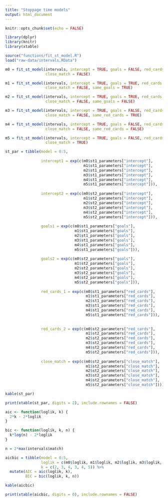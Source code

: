 ```yaml
---
title: "Stoppage time models"
output: html_document
---
```



```r
knitr::opts_chunk$set(echo = FALSE)
```

```r
library(dplyr)
library(knitr)
library(xtable)

source("functions/fit_st_model.R")
load("raw-data/intervals.RData")
```

```r
m0 = fit_st_model(intervals, intercept = TRUE, goals = FALSE, red_cards = FALSE, 
                  close_match = FALSE)

m1 = fit_st_model(intervals, intercept = TRUE, goals = TRUE, red_cards = FALSE, 
                  close_match = FALSE, same_goals = TRUE)

m2 = fit_st_model(intervals, intercept = TRUE, goals = TRUE, red_cards = FALSE, 
                  close_match = FALSE, same_goals = FALSE)

m3 = fit_st_model(intervals, intercept = TRUE, goals = FALSE, red_cards = TRUE, 
                  close_match = FALSE, same_red_cards = TRUE)

m4 = fit_st_model(intervals, intercept = TRUE, goals = FALSE, red_cards = TRUE, 
                  close_match = FALSE, same_red_cards = FALSE)

m5 = fit_st_model(intervals, intercept = TRUE, goals = FALSE, red_cards = TRUE, 
                  close_match = TRUE)
```

```r
st_par = tibble(model = 0:5, 
                
                intercept1 = exp(c(m0$st1_parameters["intercept"],
                                   m1$st1_parameters["intercept"],
                                   m2$st1_parameters["intercept"],
                                   m3$st1_parameters["intercept"],
                                   m4$st1_parameters["intercept"],
                                   m5$st1_parameters["intercept"])),
                
                intercept2 = exp(c(m0$st2_parameters["intercept"],
                                   m1$st2_parameters["intercept"],
                                   m2$st2_parameters["intercept"],
                                   m3$st2_parameters["intercept"],
                                   m4$st2_parameters["intercept"],
                                   m5$st2_parameters["intercept"])),
                
                goals1 = exp(c(m0$st1_parameters["goals"],
                               m1$st1_parameters["goals"],
                               m2$st1_parameters["goals"],
                               m3$st1_parameters["goals"],
                               m4$st1_parameters["goals"],
                               m5$st1_parameters["goals"])),
                
                goals2 = exp(c(m0$st2_parameters["goals"],
                               m1$st2_parameters["goals"],
                               m2$st2_parameters["goals"],
                               m3$st2_parameters["goals"],
                               m4$st2_parameters["goals"],
                               m5$st2_parameters["goals"])),
                
                red_cards_1 = exp(c(m0$st1_parameters["red_cards"],
                                    m1$st1_parameters["red_cards"],
                                    m2$st1_parameters["red_cards"],
                                    m3$st1_parameters["red_cards"],
                                    m4$st1_parameters["red_cards"],
                                    m5$st1_parameters["red_cards"])),
                
                
                red_cards_2 = exp(c(m0$st2_parameters["red_cards"],
                                    m1$st2_parameters["red_cards"],
                                    m2$st2_parameters["red_cards"],
                                    m3$st2_parameters["red_cards"],
                                    m4$st2_parameters["red_cards"],
                                    m5$st2_parameters["red_cards"])),
                
                close_match = exp(c(m0$st2_parameters["close_match"],
                                    m1$st2_parameters["close_match"],
                                    m2$st2_parameters["close_match"],
                                    m3$st2_parameters["close_match"],
                                    m4$st2_parameters["close_match"],
                                    m5$st2_parameters["close_match"])))

kable(st_par)

print(xtable(st_par, digits = 2), include.rownames = FALSE)
```

```r
aic <- function(loglik, k) {
  2*k - 2*loglik
}

bic <- function(loglik, k, n) {
  k*log(n) - 2*loglik
}

n = 2*max(intervals$match)
```

```r
aicbic = tibble(model = 0:5, 
                loglik = c(m0$loglik, m1$loglik, m2$loglik, m3$loglik, m4$loglik, m5$loglik),
                k = c(2, 3, 4, 3, 4, 5)) %>%
  mutate(AIC = aic(loglik, k),
         BIC = bic(loglik, k, n))

kable(aicbic)

print(xtable(aicbic, digits = 0), include.rownames = FALSE)
```

